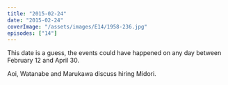 ```yaml
---
title: "2015-02-24"
date: "2015-02-24"
coverImage: "/assets/images/E14/1958-236.jpg"
episodes: ["14"]
---
```


<Alert>
  <Calendar />
  <AlertDescription>
    This date is a guess, the events could have happened on any day between
    February 12 and April 30.
  </AlertDescription>
</Alert>

Aoi, Watanabe and Marukawa discuss hiring Midori.
